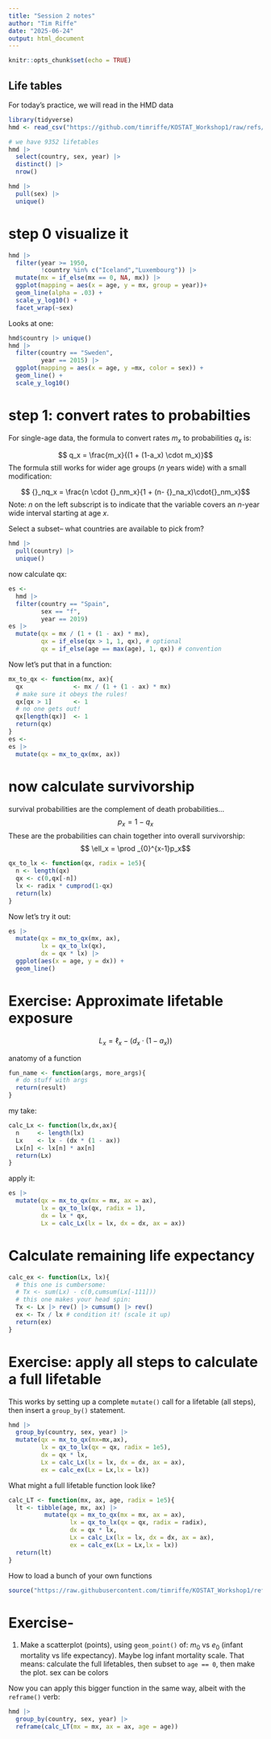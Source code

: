 ```yaml
---
title: "Session 2 notes"
author: "Tim Riffe"
date: "2025-06-24"
output: html_document
---
```


```r
knitr::opts_chunk$set(echo = TRUE)
```

## Life tables

For today's practice, we will read in the HMD data
```r
library(tidyverse)
hmd <- read_csv("https://github.com/timriffe/KOSTAT_Workshop1/raw/refs/heads/master/Data/hmd.csv.gz")

# we have 9352 lifetables
hmd |> 
  select(country, sex, year) |> 
  distinct() |> 
  nrow()

hmd |> 
  pull(sex) |> 
  unique()
```

# step 0 visualize it

```r
hmd |> 
  filter(year >= 1950,
         !country %in% c("Iceland","Luxembourg")) |> 
  mutate(mx = if_else(mx == 0, NA, mx)) |> 
  ggplot(mapping = aes(x = age, y = mx, group = year))+
  geom_line(alpha = .03) +
  scale_y_log10() +
  facet_wrap(~sex) 
```

Looks at one:

```r
hmd$country |> unique()
hmd |> 
  filter(country == "Sweden",
         year == 2015) |> 
  ggplot(mapping = aes(x = age, y =mx, color = sex)) +
  geom_line() +
  scale_y_log10()
```


# step 1: convert rates to probabilties

For single-age data, the formula to convert rates $m_x$ to probabilities $q_x$ is:

$$ q_x = \frac{m_x}{(1 + (1-a_x) \cdot m_x)}$$
 The formula still works for wider age groups ($n$ years wide) with a small modification:
 
 $$ {}_nq_x = \frac{n \cdot {}_nm_x}{1 + (n- {}_na_x)\cdot{}_nm_x}$$
Note: $n$ on the left subscript is to indicate that the variable covers an $n$-year wide interval starting at age $x$.

Select a subset-- what countries are available to pick from?
```r
hmd |> 
  pull(country) |> 
  unique()
```

now calculate qx:
```r
es <- 
  hmd |> 
  filter(country == "Spain",
         sex == "f",
         year == 2019) 
es |> 
  mutate(qx = mx / (1 + (1 - ax) * mx),
         qx = if_else(qx > 1, 1, qx), # optional
         qx = if_else(age == max(age), 1, qx)) # convention
```

Now let's put that in a function:

```r
mx_to_qx <- function(mx, ax){
  qx              <- mx / (1 + (1 - ax) * mx)
  # make sure it obeys the rules!
  qx[qx > 1]      <- 1
  # no one gets out!
  qx[length(qx)]  <- 1
  return(qx)
}
es <- 
es |> 
  mutate(qx = mx_to_qx(mx, ax)) 
```

# now calculate survivorship

survival probabilities are the complement of death probabilities...
$$ p_x  = 1 - q_x $$
These are the probabilities can chain together into overall survivorship:
$$ \ell_x = \prod _{0}^{x-1}p_x$$

```r
qx_to_lx <- function(qx, radix = 1e5){
  n <- length(qx)
  qx <- c(0,qx[-n])
  lx <- radix * cumprod(1-qx)
  return(lx)
}
```
Now let's try it out:

```r
es |> 
  mutate(qx = mx_to_qx(mx, ax),
         lx = qx_to_lx(qx),
         dx = qx * lx) |> 
  ggplot(aes(x = age, y = dx)) +
  geom_line()
```

# Exercise: Approximate lifetable exposure

$$ L_x = \ell_x - (d_x \cdot(1 - a_x))$$

anatomy of a function
```r
fun_name <- function(args, more_args){
  # do stuff with args
  return(result)
}
```

my take:
```r
calc_Lx <- function(lx,dx,ax){
  n     <- length(lx)
  Lx    <- lx - (dx * (1 - ax))
  Lx[n] <- lx[n] * ax[n]
  return(Lx)
}
```

apply it:

```r

es |> 
  mutate(qx = mx_to_qx(mx = mx, ax = ax),
         lx = qx_to_lx(qx, radix = 1),
         dx = lx * qx,
         Lx = calc_Lx(lx = lx, dx = dx, ax = ax))
```

# Calculate remaining life expectancy

```r
calc_ex <- function(Lx, lx){
  # this one is cumbersome:
  # Tx <- sum(Lx) - c(0,cumsum(Lx[-111]))  
  # this one makes your head spin:
  Tx <- Lx |> rev() |> cumsum() |> rev()
  ex <- Tx / lx # condition it! (scale it up)
  return(ex)
}
```

# Exercise: apply all steps to calculate a full lifetable

This works by setting up a complete `mutate()` call for a lifetable (all steps), then insert a `group_by()` statement.
```r
hmd |>
  group_by(country, sex, year) |> 
  mutate(qx = mx_to_qx(mx=mx,ax),
         lx = qx_to_lx(qx = qx, radix = 1e5),
         dx = qx * lx,
         Lx = calc_Lx(lx = lx, dx = dx, ax = ax),
         ex = calc_ex(Lx = Lx,lx = lx))
```


What might a full lifetable function look like?

```r
calc_LT <- function(mx, ax, age, radix = 1e5){
  lt <- tibble(age, mx, ax) |> 
          mutate(qx = mx_to_qx(mx = mx, ax = ax),
                 lx = qx_to_lx(qx = qx, radix = radix),
                 dx = qx * lx,
                 Lx = calc_Lx(lx = lx, dx = dx, ax = ax),
                 ex = calc_ex(Lx = Lx,lx = lx))
  return(lt)
} 
```

How to load a bunch of your own functions

```r
source("https://raw.githubusercontent.com/timriffe/KOSTAT_Workshop1/refs/heads/master/lifetable_functions2025.R")
```

# Exercise-

1. Make a scatterplot (points), using `geom_point()` of:
$m_0$ vs $e_0$ (infant mortality vs life expectancy). Maybe log infant mortality scale. That means: calculate the full lifetables, then subset to `age == 0`, then make the plot. sex can be colors









Now you can apply this bigger function in the same way, albeit with the `reframe()` verb:

```r
hmd |> 
  group_by(country, sex, year) |> 
  reframe(calc_LT(mx = mx, ax = ax, age = age))
```



